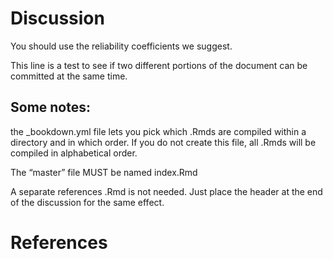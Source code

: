 # Discussion

You should use the reliability coefficients we suggest.

This line is a test to see if two different portions of the document can be committed at the same time.

## Some notes:

the _bookdown.yml file lets you pick which .Rmds are compiled within a directory and in which order. If you do not create this file, all .Rmds will be compiled in alphabetical order.

The "master" file MUST be named index.Rmd

A separate references .Rmd is not needed. Just place the header at the end of the discussion for the same effect.

# References